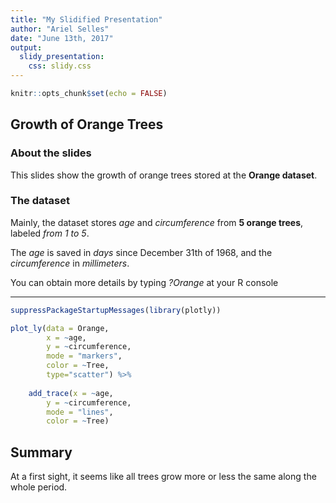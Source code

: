 ```yaml
---
title: "My Slidified Presentation"
author: "Ariel Selles"
date: "June 13th, 2017"
output: 
  slidy_presentation: 
    css: slidy.css
---
```


```r
knitr::opts_chunk$set(echo = FALSE)
```

## Growth of Orange Trees

### About the slides

This slides show the growth of orange trees stored at the **Orange dataset**.

### The dataset

Mainly, the dataset stores *age* and *circumference* from **5 orange trees**, labeled *from 1 to 5*. 

The *age* is saved in *days* since December 31th of 1968, and the *circumference* in *millimeters*.

You can obtain more details by typing *?Orange* at your R console

***

```r
suppressPackageStartupMessages(library(plotly))

plot_ly(data = Orange, 
        x = ~age, 
        y = ~circumference, 
        mode = "markers", 
        color = ~Tree, 
        type="scatter") %>%
    
    add_trace(x = ~age, 
        y = ~circumference, 
        mode = "lines", 
        color = ~Tree)
```

## Summary

At a first sight, it seems like all trees grow more or less the same along the whole period.


